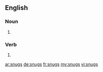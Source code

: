 ==English==

===Noun===
{{head|en|plural}}

# {{plural of|snug|lang=en|nocat=1}}

===Verb===
{{head|en}}

# {{en-third-person singular of|snug}}

[[ar:snugs]]
[[de:snugs]]
[[fr:snugs]]
[[my:snugs]]
[[vi:snugs]]